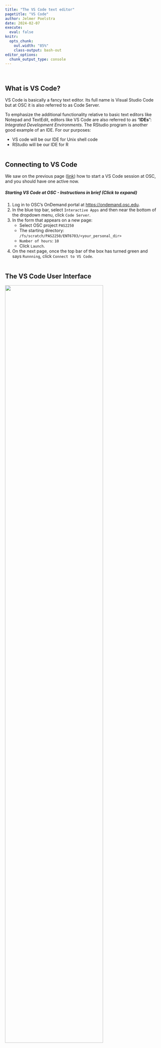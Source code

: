 ```yaml
---
title: "The VS Code text editor"
pagetitle: "VS Code"
author: Jelmer Poelstra
date: 2024-02-07
execute: 
  eval: false
knitr:
  opts_chunk:
    out.width: "85%"
    class-output: bash-out
editor_options: 
  chunk_output_type: console
---
```


<br>

## What is VS Code?

VS Code is basically a fancy text editor.
Its full name is Visual Studio Code but at OSC it is also referred to as Code Server.

To emphasize the additional functionality relative to basic text editors like Notepad and TextEdit, editors like VS Code are also referred to as "**IDEs**": *Integrated Development Environments*. The RStudio program is another good example of an IDE. For our purposes:

-   VS code will be our IDE for Unix shell code
-   RStudio will be our IDE for R

<hr style="height:1pt; visibility:hidden;" />

## Connecting to VS Code

We saw on the previous page ([link](01_osc.html#interactive-apps)) how to
start a VS Code session at OSC, and you should have one active now.

:::{.callout-note collapse="true"}
##### Starting VS Code at OSC - Instructions in brief _(Click to expand)_
1. Log in to OSC's OnDemand portal at <https://ondemand.osc.edu>.
2. In the blue top bar, select `Interactive Apps`
   and then near the bottom of the dropdown menu, click `Code Server`.
3. In the form that appears on a new page:
   - Select OSC project `PAS2250`
   - The starting directory: `/fs/scratch/PAS2250/ENT6703/<your_personal_dir>`
   - `Number of hours`: `10`
   - Click `Launch`.
4. On the next page, once the top bar of the box has turned green
   and says `Runnning`, click `Connect to VS Code`.
:::

<hr style="height:1pt; visibility:hidden;" />

## The VS Code User Interface

![](img/vscode-welcome_ed.png){fig-align="center" width="80%"}

#### Side bars

The **Activity Bar** (narrow side bar) on the far left has:

-   A {{< fa bars >}} ("hamburger menu"), which has menu items like `File` that you often find in a top bar.
-   A {{< fa cog >}} (cog wheel icon) in the bottom, through which you can mainly access *settings*.
-   Icons to toggle **(wide) Side Bar** options --- but we'll only use the default selection, the *Explorer* (file browser)

#### Editor pane and `Welcome` document

The main part of the VS Code is the **editor pane**. Here, we can open files like scripts and other types of text files, and images. (Whenever you open VS Code, an editor tab with a `Welcome` document is automatically opened. This provides some help and some shortcuts like to recently opened files and folders.)

#### Terminal (with a Unix shell)

{{< fa user-edit >}} **Open a terminal** by clicking   {{< fa bars >}}   =\> `Terminal` =\> `New Terminal`.

<hr style="height:1pt; visibility:hidden;" />

::: exercise

#### {{< fa user-edit >}} **Your Turn**: Try a few color themes

1.  Access the "Color Themes" option by clicking <i class="fa fa-cog"></i> =\> `Color Theme`.
2.  Try out a few themes and see what you like!

:::

<br>

## A folder as a starting point  

Conveniently, VS Code takes a specific folder (directory) as a 
**starting point in all parts of the program**:

- In the file explorer in the side bar
- In the terminal
- When saving files in the editor pane.

Your should already be in the appropriate folder (`/fs/scratch/PAS2250/cabana/<user>`),
but if you wanted to switch folder, you could click
&nbsp; {{< fa bars >}} &nbsp; => &nbsp; `File` &nbsp; => &nbsp; `Open Folder`.

:::{.callout-note}

#### Some VS Code tips and tricks

- **Resizing panes**\
  You can resize panes (the terminal, editor, and side bar) by hovering
  your cursor over the borders and then dragging. 

- **The Command Palette**\
  To access all the menu options that are available in VS Code,
  the so-called "Command Palette" can be handy,
  especially if you know what you are looking for.
  To access the Command Palette, click
  &nbsp; <i class="fa fa-cog"></i> &nbsp; and then `Command Palette`
  (or press <kbd>F1</kbd> or
  <kbd>Ctrl</kbd>/<kbd>⌘</kbd>+<kbd>Shift</kbd>+<kbd>P</kbd>).

- **Keyboard shortcuts**\
  For a single-page PDF overview of keyboard shortcuts for your operating system:
  &nbsp; {{< fa bars >}} &nbsp; => &nbsp; `Help` &nbsp; =>
  &nbsp; `Keyboard Shortcut Reference`.
  (Or for direct links to these PDFs:
  [Windows](https://code.visualstudio.com/shortcuts/keyboard-shortcuts-windows.pdf) /
  [Mac](https://code.visualstudio.com/shortcuts/keyboard-shortcuts-macos.pdf) /
  [Linux](https://code.visualstudio.com/shortcuts/keyboard-shortcuts-linux.pdf).)
  A couple of useful keyboard shortcuts are highlighted below.

:::

::: {.callout-note collapse="true"}
#### Useful keyboard shortcuts _(Click to expand)_

Working with keyboard shortcuts for common operations can be a lot faster than using your mouse.
Below are some useful ones for VS Code
(for Mac, in some case, you'll have to replace <kbd>Ctrl</kbd> with <kbd>⌘</kbd>):

- *Open a terminal*: <kbd>Ctrl</kbd>+<kbd>\`</kbd> (backtick) or
  <kbd>Ctrl</kbd>+<kbd>Shift</kbd>+<kbd>C</kbd>.

- *Toggle between the terminal and the editor pane*:
  <kbd>Ctrl</kbd>+<kbd>`</kbd> and <kbd>Ctrl</kbd>+<kbd>1</kbd>.

- *Toggle the (wide) Side Bar*: <kbd>Ctrl</kbd>+<kbd>B</kbd> 

- *Line actions*:
  
  - <kbd>Ctrl</kbd>+<kbd>X</kbd> / <kbd>C</kbd> will **cut/copy the entire line**
    where the cursor is, when nothing is selected (!)
  
  - <kbd>Ctrl</kbd>+<kbd>Shift</kbd>+<kbd>K</kbd> will **delete a line**

  - <kbd>Alt</kbd>+<kbd>⬆</kbd>/<kbd>⬇</kbd> will **move lines** up or down.

- *Multiple cursors*: Press & hold <kbd>Ctrl</kbd>+<kbd>Shift</kbd>,
  then <kbd>⬆</kbd>/<kbd>⬇</kbd> arrows to add cursors upwards or downwards.

- *Toggle line comment* ("comment out" code, and removing those comment signs):
  <kbd>Ctrl</kbd>+<kbd>/</kbd>

- *Split the editor window vertically*: <kbd>Ctrl</kbd>+<kbd>\\</kbd>
  (See also the options in
   &nbsp; {{< fa bars >}} &nbsp; `View` => `Editor Layout`)

:::
